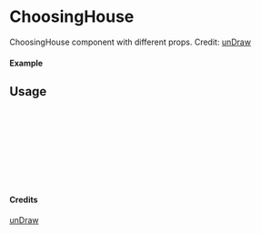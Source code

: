 
<Meta of={ChoosingHouse} title="unDraw/ChoosingHouse" />

# ChoosingHouse

ChoosingHouse component with different props.
Credit: [unDraw](https://undraw.co/illustrations)

#### Example

<Canvas of={ChoosingHouse.Primary} />

## Usage

```ts
import { ChoosingHouse } from "yadl-ui";

const Example = () => {
  return (
      <ChoosingHouse />
  );
};

export default Example;
```

#### Credits
[unDraw](https://undraw.co/illustrations)
